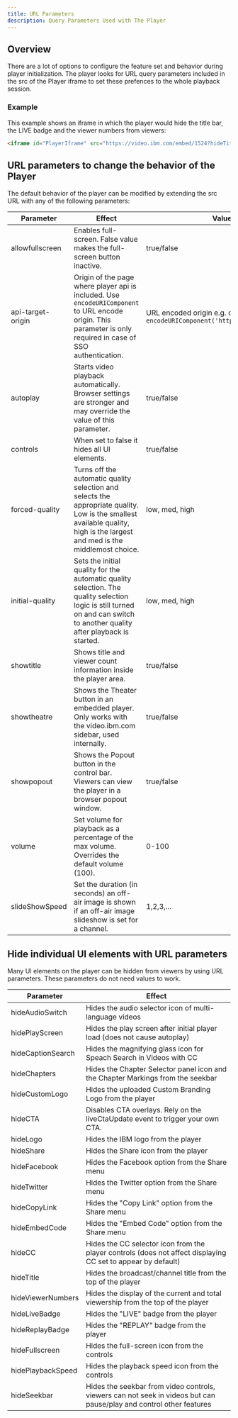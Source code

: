 ```yaml
---
title: URL Parameters
description: Query Parameters Used with The Player
---
```


## Overview

There are a lot of options to configure the feature set and behavior during player initialization. The player looks for URL query parameters included in the src of the Player iframe to set these prefences to the whole playback session.

### Example

This example shows an iframe in which the player would hide the title bar, the LIVE badge and the viewer numbers from viewers:

```html
<iframe id="PlayerIframe" src="https://video.ibm.com/embed/1524?hideTitle&hideLiveBadge&hideViewerNumbers" width="640" height="480" allowfullscreen webkitallowfullscreen referrerpolicy="no-referrer-when-downgrade"></iframe>
```

## URL parameters to change the behavior of the Player

The default behavior of the player can be modified by extending the src URL with any of the following parameters:

| Parameter       | Effect                                                                                                                                                                      | Values         | Default |
|-----------------|-----------------------------------------------------------------------------------------------------------------------------------------------------------------------------|----------------|---------|
| allowfullscreen | Enables full-screen. False value makes the full-screen button inactive.                                                                                                     | true/false     | true    |
| api-target-origin | Origin of the page where player api is included. Use `encodeURIComponent` to URL encode origin. This parameter is only required in case of SSO authentication.                                                                              | URL encoded origin e.g. output of `encodeURIComponent('https://video.ibm.com')`        | N/A     |
| autoplay        | Starts video playback automatically. Browser settings are stronger and may override the value of this parameter.                                                            | true/false     | false   |
| controls        | When set to false it hides all UI elements.                                                                                                                                 | true/false     | true    |
| forced-quality  | Turns off the automatic quality selection and selects the appropriate quality. Low is the smallest available quality, high is the largest and med is the middlemost choice. | low, med, high | N/A     |
| initial-quality | Sets the initial quality for the automatic quality selection. The quality selection logic is still turned on and can switch to another quality after playback is started.   | low, med, high | N/A     |
| showtitle       | Shows title and viewer count information inside the player area.                                                                                                            | true/false     | true    |
| showtheatre     | Shows the Theater button in an embedded player. Only works with the video.ibm.com sidebar, used internally.                                                                 | true/false     | false   |
| showpopout      | Shows the Popout button in the control bar. Viewers can view the player in a browser popout window.                                                                         | true/false     | false   |
| volume          | Set volume for playback as a percentage of the max volume. Overrides the default volume (100).                                                                              | 0-100          | 100     |
| slideShowSpeed  | Set the duration (in seconds) an off-air image is shown if an off-air image slideshow is set for a channel.                                                                 | 1,2,3,...      | 5       |   

## Hide individual UI elements with URL parameters

Many UI elements on the player can be hidden from viewers by using URL parameters. These parameters do not need values to work.

| Parameter         | Effect                                                                                                              |
|-------------------|---------------------------------------------------------------------------------------------------------------------|
| hideAudioSwitch   | Hides the audio selector icon of multi-language videos                                                              |
| hidePlayScreen    | Hides the play screen after initial player load (does not cause autoplay)                                           |
| hideCaptionSearch | Hides the magnifying glass icon for Speach Search in Videos with CC                                                 |
| hideChapters      | Hides the Chapter Selector panel icon and the Chapter Markings from the seekbar                                     |
| hideCustomLogo    | Hides the uploaded Custom Branding Logo from the player                                                             |
| hideCTA           | Disables CTA overlays. Rely on the liveCtaUpdate event to trigger your own CTA.                                     |
| hideLogo          | Hides the IBM logo from the player                                                                                  |
| hideShare         | Hides the Share icon from the player                                                                                |
| hideFacebook      | Hides the Facebook option from the Share menu                                                                       |
| hideTwitter       | Hides the Twitter option from the Share menu                                                                        |
| hideCopyLink      | Hides the "Copy Link" option from the Share menu                                                                    |
| hideEmbedCode     | Hides the "Embed Code" option from the Share menu                                                                   |
| hideCC            | Hides the CC selector icon from the player controls (does not affect displaying CC set to appear by default)        |
| hideTitle         | Hides the broadcast/channel title from the top of the player                                                        |
| hideViewerNumbers | Hides the display of the current and total viewership from the top of the player                                    |
| hideLiveBadge     | Hides the "LIVE" badge from the player                                                                              |
| hideReplayBadge   | Hides the "REPLAY" badge from the player                                                                            |
| hideFullscreen    | Hides the full-screen icon from the controls                                                                        |
| hidePlaybackSpeed | Hides the playback speed icon from the controls                                                                     |
| hideSeekbar       | Hides the seekbar from video controls, viewers can not seek in videos but can pause/play and control other features |

